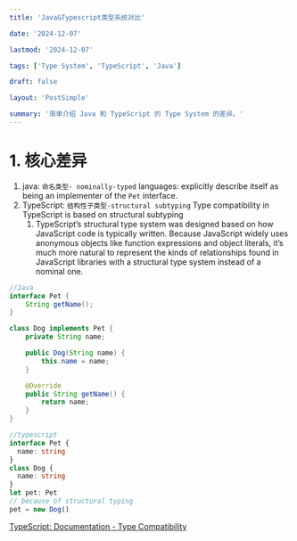 ```yaml
---
title: 'Java&Typescript类型系统对比'

date: '2024-12-07'

lastmod: '2024-12-07'

tags: ['Type System', 'TypeScript', 'Java']

draft: false

layout: 'PostSimple'

summary: '简单介绍 Java 和 TypeScript 的 Type System 的差异。'
---
```


# 1. 核心差异

1. java: `命名类型- nominally-typed` languages: explicitly describe itself as being an implementer of the `Pet` interface.
2. TypeScript: `结构性子类型-structural subtyping` Type compatibility in TypeScript is based on structural subtyping
   1. TypeScript’s structural type system was designed based on how JavaScript code is typically written. Because JavaScript widely uses anonymous objects like function expressions and object literals, it’s much more natural to represent the kinds of relationships found in JavaScript libraries with a structural type system instead of a nominal one.

```java
//Java
interface Pet {
    String getName();
}

class Dog implements Pet {
    private String name;

    public Dog(String name) {
        this.name = name;
    }

    @Override
    public String getName() {
        return name;
    }
}
```

```typescript
//typescript
interface Pet {
  name: string
}
class Dog {
  name: string
}
let pet: Pet
// because of structural typing
pet = new Dog()  
``` 

[TypeScript: Documentation - Type Compatibility](https://www.typescriptlang.org/docs/handbook/type-compatibility.html#a-note-on-soundness)
